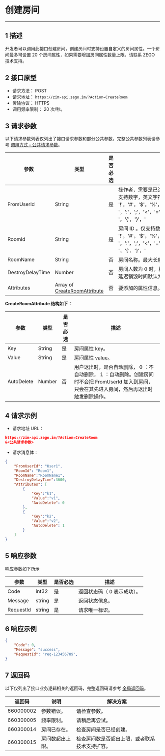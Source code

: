 # 创建房间
--- 

## 1 描述

开发者可以调用此接口创建房间，创建房间时支持设置自定义的房间属性。一个房间最多可设置 20 个房间属性，如果需要增加房间属性数量上限，请联系 ZEGO 技术支持。

## 2 接口原型

- 请求方法： POST
- 请求地址： `https://zim-api.zego.im/?Action=CreateRoom`
- 传输协议： HTTPS
- 调用频率限制： 20 次/秒。

## 3 请求参数

以下请求参数列表仅列出了接口请求参数和部分公共参数，完整公共参数列表请参考 [调用方式 - 公共请求参数](../Accessing%20Server%20APIs.mdx#2-公共参数)。

| 参数              | 类型                          | 是否必选 | 描述                                                                                   |
|-------------------|-----------------------------|---------|----------------------------------------------------------------------------------------|
| FromUserId        | String                      | 是      | 操作者，需要是已注册状态，该用户不会自动加入房间。仅支持数字，英文字符和 '!'，'#'，'$'，'%'，'&'，'('，')'，'+'，'-'，':'，';'，'\<'，'='，'.'，'>'，'?'，'@'，'['，']'，'^'，'_'，' '，'{'，'}'，'|'，'~'。                                      |
| RoomId            | String                      | 是      | 房间 ID 。仅支持数字，英文字符和 '!'，'#'，'$'，'%'，'&'，'('，')'，'+'，'-'，':'，';'，'\<'，'='，'.'，'>'，'?'，'@'，'['，']'，'^'，'_'，' '，'{'，'}'，'|'，'~'。                                                                                 |
| RoomName          | String                      | 否      | 房间名称。最大长度不超过 64 字节的字符串。                                                                               |
| DestroyDelayTime  | Number                      | 否      | 房间人数为 0 时，房间延迟销毁时间，单位为秒。最长房间延迟销毁时间默认为 10800 秒。 |
| Attributes        | Array of [CreateRoomAttribute](#CreateRoomAttribute) | 否      | 要添加的属性信息。                                                                       |

<a id="CreateRoomAttribute"></a>
**CreateRoomAttribute 结构如下：**

| 参数       | 类型    | 是否必选 | 描述                                                                                                         |
|------------|---------|---------|--------------------------------------------------------------------------------------------------------------|
| Key        | String  | 是      | 房间属性 key。                                                                                             |
| Value      | String  | 是      | 房间属性 value。                                                                        |
| AutoDelete | Number  | 否      | 用户退出时，是否自动删除， 0 ：不自动删除， 1 ：自动删除。创建房间时不会把 FromUserId 加入到房间，只会在其先进入房间，然后再退出时触发删除操作。 |

## 4 请求示例

- 请求地址 URL：

```json
https://zim-api.zego.im/?Action=CreateRoom
&<公共请求参数>
```

- 请求消息体：
```json
{
    "FromUserId": "User1",
    "RoomId": "Room1",
    "RoomName":"RoomName1",
    "DestroyDelayTime":3600,
    "Attributes": [
        {
            "Key":"k1",
            "Value":"v1",
            "AutoDelete": 0
        },
        {
            "Key":"k2",
            "Value":"v2",
            "AutoDelete": 1
        }
    ]
}
```


## 5 响应参数

响应参数如下所示

| 参数       | 类型   | 是否必选 | 描述                 |
|------------|--------|----------|----------------------|
| Code       | int32  | 是       | 返回状态码（ 0 表示成功）。 |
| Message    | string | 是       | 返回状态信息。         |
| RequestId  | string | 是       | 请求唯一标识。         |

## 6 响应示例
```json
{
    "Code": 0,
    "Message": "success",
    "RequestId": "req-123456789",
}
```
## 7 返回码

以下仅列出了接口业务逻辑相关的返回码，完整返回码请参考 [全局返回码](../Return%20codes.mdx)。

| 返回码      | 说明         | 解决方案                                 |
| ----------- | ------------ | ---------------------------------------- |
| 660000002   | 参数错误。     | 请检查参数。                               |
| 660300005   | 频率限制。     | 请稍后再尝试。                             |
| 660300014   | 房间已存在。   | 检查房间是否已经创建。                   |
| 660300015   | 房间数超出上限。 | 检查房间数是否超出上限，或者联系技术支持扩容。 |
